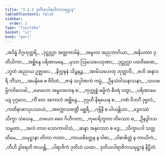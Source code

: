 ```yaml
---
title: "3.2.2 ဒုတိယပါရာဇိကသမုဋ္ဌာန"
tableOfContents: false
sidebar:
  order: 2
type: "tipitaka"
basket: "vi"
book: "pari"
---
```



<DynamicBreadcrumb />

<Division number="259" book="pari" e="ch" v="5" p="158">

<Paragraph number="1093" type="verses" book="pari">
_အဒိန္နံ ဝိဂ္ဂဟုတ္တရိ,_  
_ဒုဋ္ဌုလ္လာ အတ္တကာမိနံ;_  
_အမူလာ အညဘာဂိယာ,_  
_အနိယတာ ဒုတိယိကာ._  

</Paragraph>

<Paragraph number="1094" type="verses" book="pari">
_အစ္ဆိန္ဒေ ပရိဏာမနေ,_  
_မုသာ ဩမသပေသုဏာ;_  
_ဒုဋ္ဌုလ္လာ ပထဝီခဏေ,_  
_ဘူတံ အညာယ ဥဇ္ဈာပေ._  

</Paragraph>

<Paragraph number="1095" type="verses" book="pari">
_နိက္ကဍ္ဎနံ သိဉ္စနဉ္စ,_  
_အာမိသဟေတု ဘုတ္တာဝီ;_  
_ဧဟိ အနာဒရိ ဘိံသာ,_  
_အပနိဓေ စ ဇီဝိတံ._  

</Paragraph>

<Paragraph number="1096" type="verses" book="pari">
_ဇာနံ သပ္ပါဏကံ ကမ္မံ,_  
_ဦနသံဝါသနာသနာ;_  
_သဟဓမ္မိကဝိလေခါ,_  
_မောဟော အမူလကေန စ._  

</Paragraph>

<Paragraph number="1097" type="verses" book="pari">
_ကုက္ကုစ္စံ ဓမ္မိကံ စီဝရံ ဒတွာ,_  
_ပရိဏာမေယျ ပုဂ္ဂလေ;_  
_ကိံ တေ အကာလံ အစ္ဆိန္ဒေ,_  
_ဒုဂ္ဂဟီ နိရယေန စ._  

</Paragraph>

<Paragraph number="1098" type="verses" book="pari">
_ဂဏံ ဝိဘင်္ဂံ ဒုဗ္ဗလံ,_  
_ကထိနာဖာသုပဿယံ;_  
_အက္ကောသစဏ္ဍီ မစ္ဆရီ,_  
_ဂဗ္ဘိနီ စ ပါယန္တိယာ._  

</Paragraph>

<Paragraph number="1099" type="verses" book="pari">
_ဒွေဝဿံ သိက္ခာ သံဃေန,_  
_တယော စေဝ ဂိဟီဂတာ;_  
_ကုမာရိဘူတာ တိဿော စ,_  
_ဦနဒွါဒသသမ္မတာ._  

</Paragraph>

<Paragraph number="1100" type="verses" book="pari">
_အလံ တာဝ သောကာဝါသံ,_  
_ဆန္ဒာ အနုဝဿာ စ ဒွေ;_  
_သိက္ခာပဒါ သတ္တတိမေ,_  
_သမုဋ္ဌာနာ တိကာ ကတာ._  

</Paragraph>

<Paragraph number="1101" type="verses" book="pari">
_ကာယစိတ္တေန န ဝါစာ,_  
_ဝါစာစိတ္တံ န ကာယိကံ;_  
_တီဟိ ဒွါရေဟိ ဇာယန္တိ,_  
_ပါရာဇိကံ ဒုတိယံ ယထာ._  


</Paragraph>
</Division>

<Paragraph number="1102" type="center" book="pari">
ဒုတိယပါရာဇိကသမုဋ္ဌာနံ နိဋ္ဌိတံ.
</Paragraph>